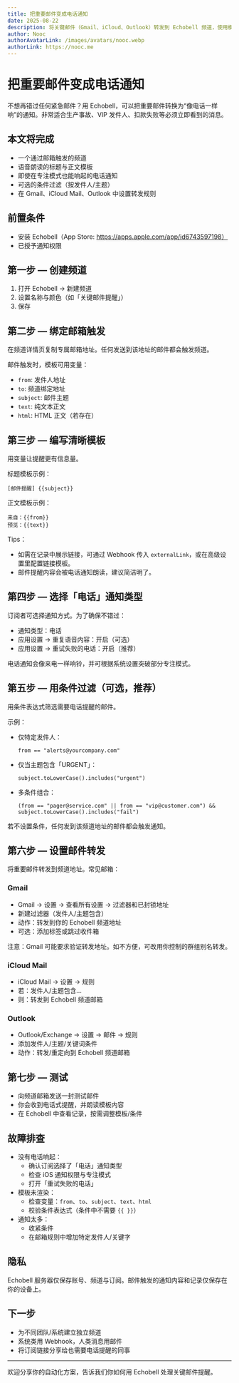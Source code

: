```yaml
---
title: 把重要邮件变成电话通知
date: 2025-08-22
description: 将关键邮件（Gmail、iCloud、Outlook）转发到 Echobell 频道，使用模板、条件与重试，立即收到电话式提醒。
author: Nooc
authorAvatarLink: /images/avatars/nooc.webp
authorLink: https://nooc.me
---
```


# 把重要邮件变成电话通知

不想再错过任何紧急邮件？用 Echobell，可以把重要邮件转换为“像电话一样响”的通知。非常适合生产事故、VIP 发件人、扣款失败等必须立即看到的消息。

## 本文将完成

- 一个通过邮箱触发的频道
- 语音朗读的标题与正文模板
- 即使在专注模式也能响起的电话通知
- 可选的条件过滤（按发件人/主题）
- 在 Gmail、iCloud Mail、Outlook 中设置转发规则

## 前置条件

- 安装 Echobell（App Store: https://apps.apple.com/app/id6743597198）
- 已授予通知权限

## 第一步 — 创建频道

1. 打开 Echobell → 新建频道
2. 设置名称与颜色（如「关键邮件提醒」）
3. 保存

## 第二步 — 绑定邮箱触发

在频道详情页复制专属邮箱地址。任何发送到该地址的邮件都会触发频道。

邮件触发时，模板可用变量：

- `from`: 发件人地址
- `to`: 频道绑定地址
- `subject`: 邮件主题
- `text`: 纯文本正文
- `html`: HTML 正文（若存在）

## 第三步 — 编写清晰模板

用变量让提醒更有信息量。

标题模板示例：

```
[邮件提醒] {{subject}}
```

正文模板示例：

```
来自：{{from}}
预览：{{text}}
```

Tips：

- 如需在记录中展示链接，可通过 Webhook 传入 `externalLink`，或在高级设置里配置链接模板。
- 邮件提醒内容会被电话通知朗读，建议简洁明了。

## 第四步 — 选择「电话」通知类型

订阅者可选择通知方式。为了确保不错过：

- 通知类型：电话
- 应用设置 → 重复语音内容：开启（可选）
- 应用设置 → 重试失败的电话：开启（推荐）

电话通知会像来电一样响铃，并可根据系统设置突破部分专注模式。

## 第五步 — 用条件过滤（可选，推荐）

用条件表达式筛选需要电话提醒的邮件。

示例：

- 仅特定发件人：
  ```
  from == "alerts@yourcompany.com"
  ```
- 仅当主题包含「URGENT」：
  ```
  subject.toLowerCase().includes("urgent")
  ```
- 多条件组合：
  ```
  (from == "pager@service.com" || from == "vip@customer.com") && subject.toLowerCase().includes("fail")
  ```

若不设置条件，任何发到该频道地址的邮件都会触发通知。

## 第六步 — 设置邮件转发

将重要邮件转发到频道地址。常见邮箱：

### Gmail

- Gmail → 设置 → 查看所有设置 → 过滤器和已封锁地址
- 新建过滤器（发件人/主题包含）
- 动作：转发到你的 Echobell 频道地址
- 可选：添加标签或跳过收件箱

注意：Gmail 可能要求验证转发地址。如不方便，可改用你控制的群组别名转发。

### iCloud Mail

- iCloud Mail → 设置 → 规则
- 若：发件人/主题包含…
- 则：转发到 Echobell 频道邮箱

### Outlook

- Outlook/Exchange → 设置 → 邮件 → 规则
- 添加发件人/主题/关键词条件
- 动作：转发/重定向到 Echobell 频道邮箱

## 第七步 — 测试

- 向频道邮箱发送一封测试邮件
- 你会收到电话式提醒，并朗读模板内容
- 在 Echobell 中查看记录，按需调整模板/条件

## 故障排查

- 没有电话响起：
  - 确认订阅选择了「电话」通知类型
  - 检查 iOS 通知权限与专注模式
  - 打开「重试失败的电话」
- 模板未渲染：
  - 检查变量：`from`、`to`、`subject`、`text`、`html`
  - 校验条件表达式（条件中不需要 `{{ }}`）
- 通知太多：
  - 收紧条件
  - 在邮箱规则中增加特定发件人/关键字

## 隐私

Echobell 服务器仅保存账号、频道与订阅。邮件触发的通知内容和记录仅保存在你的设备上。

## 下一步

- 为不同团队/系统建立独立频道
- 系统类用 Webhook，人类消息用邮件
- 将订阅链接分享给也需要电话提醒的同事

---

欢迎分享你的自动化方案，告诉我们你如何用 Echobell 处理关键邮件提醒。
